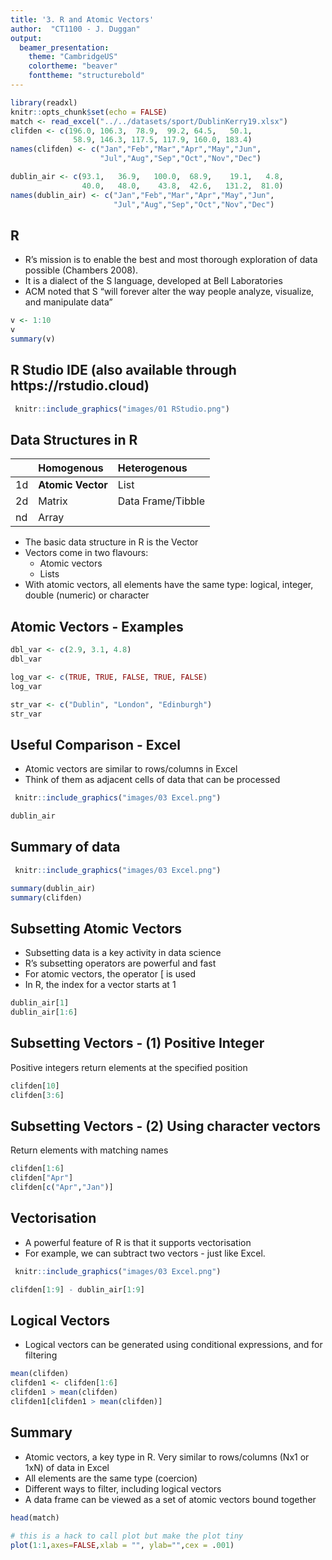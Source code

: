 ```yaml
---
title: '3. R and Atomic Vectors'
author:  "CT1100 - J. Duggan"
output:
  beamer_presentation:
    theme: "CambridgeUS"
    colortheme: "beaver"
    fonttheme: "structurebold"
---
```


```r
library(readxl)
knitr::opts_chunk$set(echo = FALSE)
match <- read_excel("../../datasets/sport/DublinKerry19.xlsx")
clifden <- c(196.0, 106.3,  78.9,  99.2, 64.5,   50.1, 
              58.9, 146.3, 117.5, 117.9, 160.0, 183.4)
names(clifden) <- c("Jan","Feb","Mar","Apr","May","Jun",
                    "Jul","Aug","Sep","Oct","Nov","Dec")

dublin_air <- c(93.1,	36.9,	100.0,	68.9,	 19.1,	 4.8,	
                40.0,	48.0,	 43.8,	42.6,	131.2,	81.0)
names(dublin_air) <- c("Jan","Feb","Mar","Apr","May","Jun",
                       "Jul","Aug","Sep","Oct","Nov","Dec")
```



## R

- R’s mission is to enable the best and most thorough exploration of data possible (Chambers 2008). 
- It is a dialect of the S language, developed at Bell Laboratories
- ACM noted that S “will forever alter the way people analyze, visualize, and manipulate data” 

```r
v <- 1:10
v
summary(v)
```

## R Studio IDE (also available through https://rstudio.cloud)

```r
 knitr::include_graphics("images/01 RStudio.png")
```
 
## Data Structures in R
 
|| Homogenous| Heterogenous |
|:------|:----------|:-----------|
|1d | **Atomic Vector**|List |
|2d | Matrix|Data Frame/Tibble|
|nd | Array| |

- The basic data structure in R is the Vector
- Vectors come in two flavours: 
  + Atomic vectors
  + Lists
- With atomic vectors, all elements have the same type: logical, integer, double (numeric) or character


## Atomic Vectors - Examples

```r
dbl_var <- c(2.9, 3.1, 4.8)
dbl_var

log_var <- c(TRUE, TRUE, FALSE, TRUE, FALSE)
log_var

str_var <- c("Dublin", "London", "Edinburgh")
str_var

```

## Useful Comparison - Excel
- Atomic vectors are similar to rows/columns in Excel
- Think of them as adjacent cells of data that can be processed
```r
 knitr::include_graphics("images/03 Excel.png")
```
  
```r
dublin_air
```
  
## Summary of data

```r
 knitr::include_graphics("images/03 Excel.png")
```
  
```r
summary(dublin_air)
summary(clifden)
```
    
## Subsetting Atomic Vectors
- Subsetting data is a key activity in data science
- R’s subsetting operators are powerful and fast
- For atomic vectors, the operator [ is used
- In R, the index for a vector starts at 1

```r
dublin_air[1]
dublin_air[1:6]
```

## Subsetting Vectors - (1) Positive Integer
Positive integers return elements at the specified position

```r
clifden[10]
clifden[3:6]
```

## Subsetting Vectors - (2) Using character vectors
Return elements with matching names
```r
clifden[1:6]
clifden["Apr"]
clifden[c("Apr","Jan")]
```

## Vectorisation
- A powerful feature of R is that it supports vectorisation
- For example, we can subtract two vectors - just like Excel.

```r
 knitr::include_graphics("images/03 Excel.png")
```
  
```r
clifden[1:9] - dublin_air[1:9]
```
    
## Logical Vectors
- Logical vectors can be generated using conditional expressions, and for filtering

```r
mean(clifden)
clifden1 <- clifden[1:6]
clifden1 > mean(clifden)
clifden1[clifden1 > mean(clifden)]
```

## Summary
- Atomic vectors, a key type in R. Very similar to rows/columns (Nx1 or 1xN) of data in Excel
- All elements are the same type (coercion)
- Different ways to filter, including logical vectors
- A data frame can be viewed as a set of atomic vectors bound together
```r
head(match)
```

```r
# this is a hack to call plot but make the plot tiny
plot(1:1,axes=FALSE,xlab = "", ylab="",cex = .001)
```


